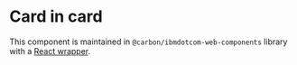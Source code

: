 # Card in card

This component is maintained in `@carbon/ibmdotcom-web-components` library with
a
[React wrapper](https://www.ibm.com/standards/carbon/web-components/react/?path=/story/card-in-card).

